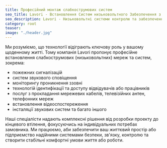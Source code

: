```yaml
---
title: Професійний монтаж слабкострумових систем
seo_title: Lavori - Встановлення Систем низьковольтного Забезпечення з Професійним Підходом
seo_description: Lavori - Низьковольтні системи контролю та забезпечення - встановлення відеоспостереження, пожежних сигналізацій, систем моніторингуб прокладання мережевих кабелів, телевізійних антен, телефонних мереж.
category: root
teaser: 
image: "./header.jpg"
---
```

<p>
Ми розуміємо, що технології відіграють ключову роль у вашому щоденному житті. Тому компанія Lavori пропонує професійне встановлення слабкострумових (низьковольтних) мереж та систем, зокрема:
</p>
<ul>
<li>пожежних сигналізацій</li>
<li>систем звукового сповіщення</li>
<li>моніторингу проникнення ззовні</li>
<li>технологій ідентифікації та доступу відвідувачів або працівників</li>
<li>послуг з прокладання мережевих кабелів, телевізійних антен, телефонних мереж</li>
<li>встановлення відеоспостереження</li>
<li>інсталяції звукових систем та багато іншого</li>
</ul>
<p>
Наші спеціалісти надають комплексні рішення від розробки проекту до кінцевого втілення, фокусуючись на індивідуальних потребах замовника. Ми працюємо, аби забезпечити ваш життєвий простір або підприємство надійними системами безпеки, зв'язку, контролю та створити стабільні комфортні умови життя або роботи. 
</p>
